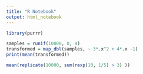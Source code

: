 ```yaml
---
title: "R Notebook"
output: html_notebook
---
```

```r
library(purrr)
```

```r
samples = runif(10000, 0, 4)
transformed = map_dbl(samples, ~ 3*.x^2 + 4*.x -1)
print(mean(transformed))
```
```r
mean(replicate(10000, sum(rexp(10, 1/5) > 3) ))
```

